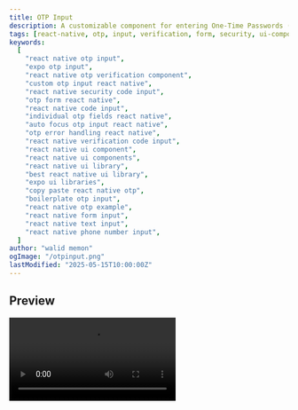 ```yaml
---
title: OTP Input
description: A customizable component for entering One-Time Passwords (OTP) with individual input fields, auto-focus shifting, and error handling.
tags: [react-native, otp, input, verification, form, security, ui-component]
keywords:
  [
    "react native otp input",
    "expo otp input",
    "react native otp verification component",
    "custom otp input react native",
    "react native security code input",
    "otp form react native",
    "react native code input",
    "individual otp fields react native",
    "auto focus otp input react native",
    "otp error handling react native",
    "react native verification code input",
    "react native ui component",
    "react native ui components",
    "react native ui library",
    "best react native ui library",
    "expo ui libraries",
    "copy paste react native otp",
    "boilerplate otp input",
    "react native otp example",
    "react native form input",
    "react native text input",
    "react native phone number input",
  ]
author: "walid memon"
ogImage: "/otpinput.png"
lastModified: "2025-05-15T10:00:00Z"
---
```



## Preview

<Video src="https://cdn.jsdelivr.net/gh/waleedcj/EziuiAssets/otp.mp4"  aria-label='otp' />

## Installation

  ```typescript:OTPInput.tsx
import React from "react";
import { useState, type RefObject } from "react";
import {
	TextInput,
	View,
	StyleSheet,
	Text,
	StyleProp,
	ViewStyle,
	TextInputProps,
	PixelRatio
} from "react-native";

//you can change it from here or from the TextInputProps using style prop
const INPUT_SIZE = 48;
const INPUT_BORDER_RADIUS = 8;

type OTPInputProps = {
	codes: string[];
	refs: Array<RefObject<TextInput | null>>;
	errorMessages: string[] | null;
	onChangeCode: (text: string, index: number) => void;
	gap: number;
	inputBackgroundColor: string;
	inputTextColor: string;
	inputFocusedBorderColor: string;
	inputErrorBorderColor: string;
	inputErrorTextColor: string;
	containerStyle: StyleProp<ViewStyle>;
};

export default function OTPInput(
	props: React.JSX.IntrinsicAttributes &
		React.JSX.IntrinsicClassAttributes<TextInput> &
		Readonly<TextInputProps> &
		OTPInputProps
) {
	const [focusedIndex, setFocusedIndex] = useState<number | null>(null);
	const fontScale = PixelRatio.getFontScale();
	const handleFocus = (index: number) => setFocusedIndex(index);
	const handleBlur = () => setFocusedIndex(null);

	return (
		<View
			style={styles.container}
		>
			<View
				style={[
					styles.inputContainer,
					props?.containerStyle,
					{ gap: props?.gap },
				]}
			>
				{props?.codes.map((code, index) => (
					<TextInput
						key={index}
						aria-label=""
						autoComplete="one-time-code"
						enterKeyHint="done"
						style={[
							styles.input,
							props?.errorMessages && {
								borderColor: props.inputErrorBorderColor,
								color: props?.inputErrorTextColor,
							},
							focusedIndex === index && {
								borderColor: props.inputFocusedBorderColor,
							},
							{
								backgroundColor: props?.inputBackgroundColor,
								color: props?.inputTextColor,
								height: INPUT_SIZE * fontScale,
								width: INPUT_SIZE * fontScale,
								borderRadius: INPUT_BORDER_RADIUS * fontScale
							},
						]}
						inputMode="numeric"
						onChangeText={(text) => props.onChangeCode(text, index)}
						value={code}
						onFocus={() => handleFocus(index)}
						onBlur={handleBlur}
						maxLength={index === 0 ? 6 : 1}
						ref={props.refs[index]}
						onKeyPress={({ nativeEvent: { key } }) => {
							if (key === "Backspace" && index > 0) {
								props.onChangeCode("", index - 1);
								props.refs[index - 1]!.current!.focus();
							}
						}}
						{...props}
					/>
				))}
			</View>
			{props.errorMessages && (
				<Text style={{ color: props?.inputErrorTextColor }}>
					{props.errorMessages[0]}
				</Text>
			)}
		</View>
	);
}

const styles = StyleSheet.create({
	container: {
		display: "flex",
		alignItems: "center",
		flexDirection: "column",
	},
	inputContainer: {
		flexDirection: "row",
		width: "100%",
	},
	input: {
		fontSize: 20,
		fontWeight: "500",
		textAlign: "center",
		borderWidth: 1,
	},
});
```

  

## Usage

The example OtpPage manages the OTP state using `useState` for codes an array of 6 empty strings initially and errorMessages. It creates an array of refs using useRef for each input. The onChangeCode function updates the codes state, handles auto-pasting, moves focus to the next input using `refs[index + 1]?.current?.focus()`, and triggers verification when all 6 digits are entered. All these states and functions are passed as props to the `<OTPInput />` component.


  ```typescript:OtpPage.tsx
import React, { RefObject, useRef, useState } from "react";
import {
	Keyboard,
	SafeAreaView,
	TextInput,
	TouchableWithoutFeedback,
	View,
	StyleSheet,
	Alert,
    Text
} from "react-native";
import { useAppColors } from "@/hooks/useAppColors";
import OTPInput from "@/components/ui/OtpInput";

export default function OtpPage() {
	const colors = useAppColors();
	//states
	const dummyCode = "123456";
	const inputRef = useRef<TextInput>(null);
	const [codes, setCodes] = useState<string[] | null>(Array(6).fill(""));
	const refs: Array<RefObject<TextInput | null>> = [
		useRef<TextInput>(null),
		useRef<TextInput>(null),
		useRef<TextInput>(null),
		useRef<TextInput>(null),
		useRef<TextInput>(null),
		useRef<TextInput>(null),
	];
	const [errorMessages, setErrorMessages] = useState<string[] | null>(null);

	//functions
	const onChangeCode = (text: string, index: number) => {
		setErrorMessages(null);
		let newCodes: string[] = [];

		if (text.length > 1) {
			// Handle auto-fill scenario
			newCodes = text.trim().split("").slice(0, 6); // Ensure only 6 digits
			setCodes(newCodes);

			// Move focus to the last input
			refs[5]?.current?.focus();
		} else {
			// Handle manual input
			newCodes = [...(codes || [])];
			newCodes[index] = text;
			setCodes(newCodes);

			// Move focus to the next input if not the last one
			if (text !== "" && index < 5) {
				refs[index + 1]?.current?.focus();
			}
		}

		// Check if the OTP is complete and trigger verification
		if (newCodes.join("").length === 6) {
			handleVerification(newCodes.join(""));
		}
	};

	const handleVerification = async (codes: string) => {
		console.log("Verifying code...", codes);

		// you can add a api call here this is just a mock even activity indicators with a resend button
		if (dummyCode == codes) {
			Alert.alert("Verification Complete, Navigating");
            resetCode();
		} else {
			setErrorMessages(["Invalid OTP. Please try again."]);
		}
	};

    const resetCode = () => {
        setCodes(Array(6).fill(""));
        setErrorMessages(null);
        refs[0]!.current?.focus();
      };

	return (
		<SafeAreaView style={styles.screenContainer}>
				<Text style={{ color: colors.Neutral700, marginBottom: 16 }}>
					Enter OTP: {dummyCode}
				</Text>
				<View
					onTouchStart={() => {
						inputRef.current?.focus();
					}}
					style={{
						flexDirection: "row",
						gap: 8,
					}}
				>
					<OTPInput
						codes={codes!}
						errorMessages={errorMessages}
						onChangeCode={onChangeCode}
						refs={refs}
						gap={8}
						inputBackgroundColor={colors.Neutral100}
						inputTextColor={colors.Neutral900}
						inputFocusedBorderColor={colors.PrimaryNormal}
						inputErrorBorderColor={colors.ErrorNormal}
						inputErrorTextColor={colors.ErrorNormal}
						containerStyle={{ marginBottom: 20 }} // Style for the row of inputs
					/>
				</View>
		</SafeAreaView>
	);
}

const styles = StyleSheet.create({
	screenContainer: {
		flex: 1,
		alignItems: "center",
		justifyContent: "center",
		padding: 20,
	},
});
  ```



## Props

| Prop                      | Type                                       | Default | Required | Description                                                                                                                               |
| :------------------------ | :----------------------------------------- | :------ | :------- | :---------------------------------------------------------------------------------------------------------------------------------------- |
| `codes`                   | `string[]`                                 |         | Yes      | An array of strings, where each string represents the value of an individual OTP input box.                                               |
| `refs`                    | `Array<RefObject<TextInput \| null>>`      |         | Yes      | An array of React refs, one for each `TextInput` element, used for programmatically managing focus.                                         |
| `errorMessages`           | `string[] \| null`                         | `null`  | No       | An array of error messages to display below the inputs. If `null` or empty, no error is shown. Only the first message is currently displayed. |
| `onChangeCode`            | `(text: string, index: number) => void`    |         | Yes      | Callback function triggered when the text in an input box changes. Receives the new text and the index of the input.                    |
| `gap`                     | `number`                                   |         | Yes      | The numerical value for the space (gap) between individual OTP input boxes.                                                               |
| `inputBackgroundColor`    | `string`                                   |         | Yes      | The background color for each OTP input box.                                                                                                |
| `inputTextColor`          | `string`                                   |         | Yes      | The text color for the content within each OTP input box.                                                                                   |
| `inputFocusedBorderColor` | `string`                                   |         | Yes      | The border color for an OTP input box when it is focused.                                                                                   |
| `inputErrorBorderColor`   | `string`                                   |         | Yes      | The border color for OTP input boxes when `errorMessages` is present.                                                                       |
| `inputErrorTextColor`     | `string`                                   |         | Yes      | The text color for OTP input boxes and the error message text when `errorMessages` is present.                                              |
| `containerStyle`          | `StyleProp<ViewStyle>`                     |         | No       | Custom styles to apply to the `View` that wraps all the individual OTP input boxes.                                                         |
| `...props`                | `TextInputProps`                           |         | Varies   | Inherits all other props supported by the standard React Native `TextInput` component, applied to each individual input box.                |